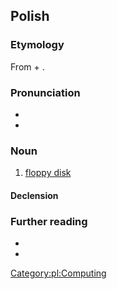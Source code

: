 ==Polish==
{{wp|lang=pl}}

===Etymology===
From {{bor|pl|en|diskette}} + {{af|pl|-ka}}.

===Pronunciation===
* {{pl-IPA}}
* {{audio|pl|Pl-dyskietka.ogg|Audio}}

===Noun===
{{pl-noun|f}}

# [[floppy disk]]

====Declension====
{{pl-decl-noun-f}}

===Further reading===
* {{R:pl:WSJP}}
* {{R:PWN}}

[[Category:pl:Computing]]